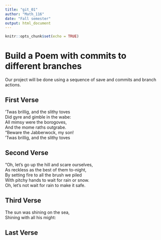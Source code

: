 ---
title: "git_01"
author: "Math_116"
date: "Fall semester"
output: html_document
---

```{r setup, include=FALSE}
knitr::opts_chunk$set(echo = TRUE)
```
# Build a Poem with commits to different branches
Our project will be done using a sequence of save and commits and branch actions.
<!-- Do not modify or change any text in "!--" bracketed areas such as this --- these are instructions to
you, if you change any of this the git program will notice it and compromise your git merging strategy !-->

## First Verse 
<!--Put the first five lines of a poem by Lewis Carrol in this section!-->
’Twas brillig, and the slithy toves     
      Did gyre and gimble in the wabe:     
All mimsy were the borogoves,     
      And the mome raths outgrabe.     
“Beware the Jabberwock, my son!  
’Twas brillig, and the slithy toves

## Second Verse
<!--Put the first five lines of a poem by Robert Frost here!-->
“Oh, let’s go up the hill and scare ourselves,  
As reckless as the best of them to-night,  
By setting fire to all the brush we piled  
With pitchy hands to wait for rain or snow.  
Oh, let’s not wait for rain to make it safe.

## Third Verse
<!--Put the first two verses of The Walrus and the Carpenter here!-->
The sun was shining on the sea,  
Shining with all his might:

## Last Verse
<!--Put a short poem of your choice 8-20 lines,here!-->
